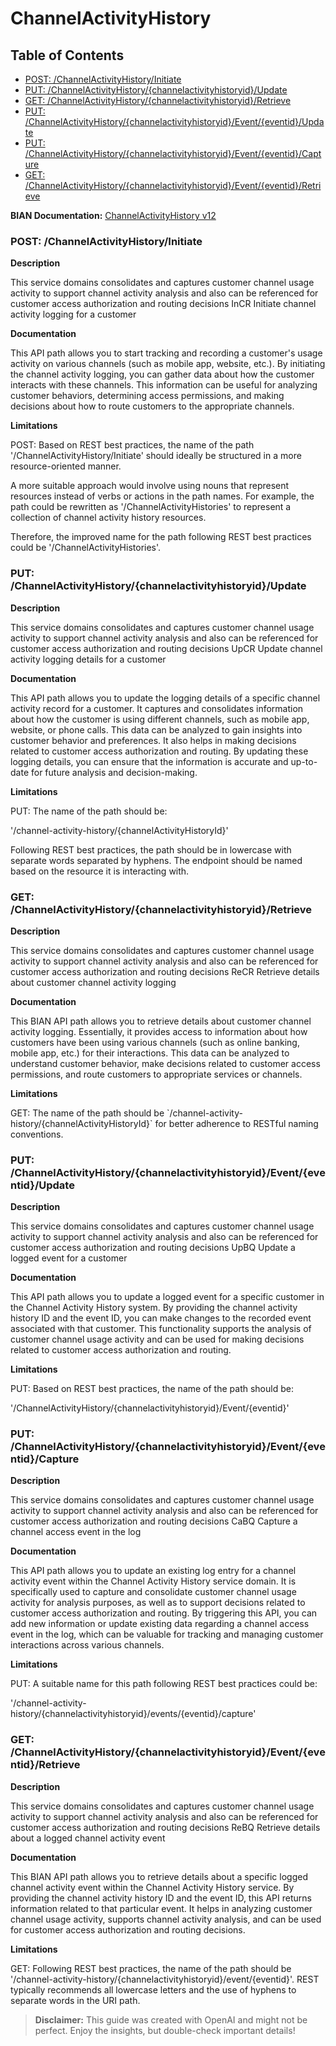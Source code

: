 # ChannelActivityHistory

## Table of Contents
- [POST: /ChannelActivityHistory/Initiate](#post-/channelactivityhistory/initiate)
- [PUT: /ChannelActivityHistory/\{channelactivityhistoryid\}/Update](#put-/channelactivityhistory/\{channelactivityhistoryid\}/update)
- [GET: /ChannelActivityHistory/\{channelactivityhistoryid\}/Retrieve](#get-/channelactivityhistory/\{channelactivityhistoryid\}/retrieve)
- [PUT: /ChannelActivityHistory/\{channelactivityhistoryid\}/Event/\{eventid\}/Update](#put-/channelactivityhistory/\{channelactivityhistoryid\}/event/\{eventid\}/update)
- [PUT: /ChannelActivityHistory/\{channelactivityhistoryid\}/Event/\{eventid\}/Capture](#put-/channelactivityhistory/\{channelactivityhistoryid\}/event/\{eventid\}/capture)
- [GET: /ChannelActivityHistory/\{channelactivityhistoryid\}/Event/\{eventid\}/Retrieve](#get-/channelactivityhistory/\{channelactivityhistoryid\}/event/\{eventid\}/retrieve)


**BIAN Documentation:** [ChannelActivityHistory v12](https://app.swaggerhub.com/apis/BIAN-3/ChannelActivityHistory/12.0.0)

### POST: /ChannelActivityHistory/Initiate

**Description**

This service domains consolidates and captures customer channel usage activity to support channel activity analysis and also can be referenced for customer access authorization and routing decisions InCR Initiate channel activity logging for a customer

**Documentation**

This API path allows you to start tracking and recording a customer's usage activity on various channels \(such as mobile app\, website\, etc\.\)\. By initiating the channel activity logging\, you can gather data about how the customer interacts with these channels\. This information can be useful for analyzing customer behaviors\, determining access permissions\, and making decisions about how to route customers to the appropriate channels\.

**Limitations**

POST: Based on REST best practices\, the name of the path '/ChannelActivityHistory/Initiate' should ideally be structured in a more resource\-oriented manner\. 

A more suitable approach would involve using nouns that represent resources instead of verbs or actions in the path names\. For example\, the path could be rewritten as '/ChannelActivityHistories' to represent a collection of channel activity history resources\.

Therefore\, the improved name for the path following REST best practices could be '/ChannelActivityHistories'\.

### PUT: /ChannelActivityHistory/\{channelactivityhistoryid\}/Update

**Description**

This service domains consolidates and captures customer channel usage activity to support channel activity analysis and also can be referenced for customer access authorization and routing decisions UpCR Update channel activity logging details for a customer

**Documentation**

This API path allows you to update the logging details of a specific channel activity record for a customer\. It captures and consolidates information about how the customer is using different channels\, such as mobile app\, website\, or phone calls\. This data can be analyzed to gain insights into customer behavior and preferences\. It also helps in making decisions related to customer access authorization and routing\. By updating these logging details\, you can ensure that the information is accurate and up\-to\-date for future analysis and decision\-making\.

**Limitations**

PUT: The name of the path should be:

'/channel\-activity\-history/\{channelActivityHistoryId\}'

Following REST best practices\, the path should be in lowercase with separate words separated by hyphens\. The endpoint should be named based on the resource it is interacting with\.

### GET: /ChannelActivityHistory/\{channelactivityhistoryid\}/Retrieve

**Description**

This service domains consolidates and captures customer channel usage activity to support channel activity analysis and also can be referenced for customer access authorization and routing decisions ReCR Retrieve details about customer channel activity logging

**Documentation**

This BIAN API path allows you to retrieve details about customer channel activity logging\. Essentially\, it provides access to information about how customers have been using various channels \(such as online banking\, mobile app\, etc\.\) for their interactions\. This data can be analyzed to understand customer behavior\, make decisions related to customer access permissions\, and route customers to appropriate services or channels\.

**Limitations**

GET: The name of the path should be \`/channel\-activity\-history/\{channelActivityHistoryId\}\` for better adherence to RESTful naming conventions\.

### PUT: /ChannelActivityHistory/\{channelactivityhistoryid\}/Event/\{eventid\}/Update

**Description**

This service domains consolidates and captures customer channel usage activity to support channel activity analysis and also can be referenced for customer access authorization and routing decisions UpBQ Update a logged event for a customer

**Documentation**

This API path allows you to update a logged event for a specific customer in the Channel Activity History system\. By providing the channel activity history ID and the event ID\, you can make changes to the recorded event associated with that customer\. This functionality supports the analysis of customer channel usage activity and can be used for making decisions related to customer access authorization and routing\.

**Limitations**

PUT: Based on REST best practices\, the name of the path should be:

'/ChannelActivityHistory/\{channelactivityhistoryid\}/Event/\{eventid\}'

### PUT: /ChannelActivityHistory/\{channelactivityhistoryid\}/Event/\{eventid\}/Capture

**Description**

This service domains consolidates and captures customer channel usage activity to support channel activity analysis and also can be referenced for customer access authorization and routing decisions CaBQ Capture a channel access event in the log

**Documentation**

This API path allows you to update an existing log entry for a channel activity event within the Channel Activity History service domain\. It is specifically used to capture and consolidate customer channel usage activity for analysis purposes\, as well as to support decisions related to customer access authorization and routing\. By triggering this API\, you can add new information or update existing data regarding a channel access event in the log\, which can be valuable for tracking and managing customer interactions across various channels\.

**Limitations**

PUT: A suitable name for this path following REST best practices could be:

'/channel\-activity\-history/\{channelactivityhistoryid\}/events/\{eventid\}/capture'

### GET: /ChannelActivityHistory/\{channelactivityhistoryid\}/Event/\{eventid\}/Retrieve

**Description**

This service domains consolidates and captures customer channel usage activity to support channel activity analysis and also can be referenced for customer access authorization and routing decisions ReBQ Retrieve details about a logged channel activity event

**Documentation**

This BIAN API path allows you to retrieve details about a specific logged channel activity event within the Channel Activity History service\. By providing the channel activity history ID and the event ID\, this API returns information related to that particular event\. It helps in analyzing customer channel usage activity\, supports channel activity analysis\, and can be used for customer access authorization and routing decisions\.

**Limitations**

GET: Following REST best practices\, the name of the path should be '/channel\-activity\-history/\{channelactivityhistoryid\}/event/\{eventid\}'\. REST typically recommends all lowercase letters and the use of hyphens to separate words in the URI path\.

> **Disclaimer:** This guide was created with OpenAI and might not be perfect. Enjoy the insights, but double-check important details!
